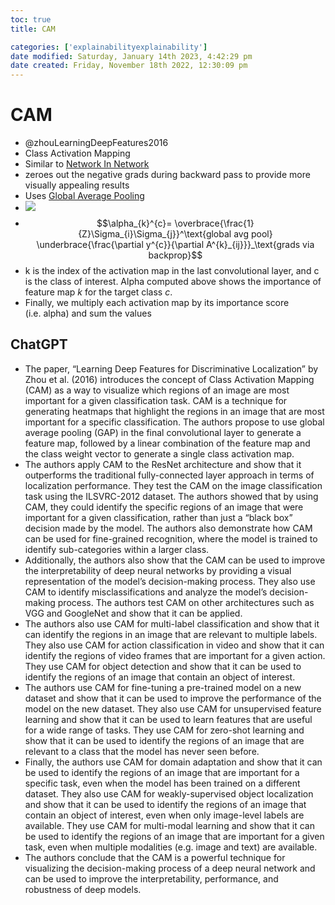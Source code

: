 ```yaml
---
toc: true
title: CAM

categories: ['explainabilityexplainability']
date modified: Saturday, January 14th 2023, 4:42:29 pm
date created: Friday, November 18th 2022, 12:30:09 pm
---
```


# CAM
- @zhouLearningDeepFeatures2016
- Class Activation Mapping
- Similar to [Network In Network](Network In Network.qmd)
- zeroes out the negative grads during backward pass to provide more visually appealing results
- Uses [Global Average Pooling](Global Average Pooling.qmd)
- ![](images/1!MFqz4qB107yEZUAPrigSEQ.png)
- $$\alpha_{k}^{c}= \overbrace{\frac{1}{Z}\Sigma_{i}\Sigma_{j}}^\text{global avg pool} \underbrace{\frac{\partial y^{c}}{\partial A^{k}_{ij}}}_\text{grads via backprop}$$
- k is the index of the activation map in the last convolutional layer, and c is the class of interest. Alpha computed above shows the importance of feature map _k_ for the target class _c_.
- Finally, we multiply each activation map by its importance score (i.e. alpha) and sum the values

## ChatGPT
- The paper, "Learning Deep Features for Discriminative Localization" by Zhou et al. (2016) introduces the concept of Class Activation Mapping (CAM) as a way to visualize which regions of an image are most important for a given classification task. CAM is a technique for generating heatmaps that highlight the regions in an image that are most important for a specific classification. The authors propose to use global average pooling (GAP) in the final convolutional layer to generate a feature map, followed by a linear combination of the feature map and the class weight vector to generate a single class activation map.
- The authors apply CAM to the ResNet architecture and show that it outperforms the traditional fully-connected layer approach in terms of localization performance. They test the CAM on the image classification task using the ILSVRC-2012 dataset. The authors showed that by using CAM, they could identify the specific regions of an image that were important for a given classification, rather than just a "black box" decision made by the model. The authors also demonstrate how CAM can be used for fine-grained recognition, where the model is trained to identify sub-categories within a larger class.
- Additionally, the authors also show that the CAM can be used to improve the interpretability of deep neural networks by providing a visual representation of the model's decision-making process. They also use CAM to identify misclassifications and analyze the model's decision-making process. The authors test CAM on other architectures such as VGG and GoogleNet and show that it can be applied.
- The authors also use CAM for multi-label classification and show that it can identify the regions in an image that are relevant to multiple labels. They also use CAM for action classification in video and show that it can identify the regions of video frames that are important for a given action. They use CAM for object detection and show that it can be used to identify the regions of an image that contain an object of interest.
- The authors use CAM for fine-tuning a pre-trained model on a new dataset and show that it can be used to improve the performance of the model on the new dataset. They also use CAM for unsupervised feature learning and show that it can be used to learn features that are useful for a wide range of tasks. They use CAM for zero-shot learning and show that it can be used to identify the regions of an image that are relevant to a class that the model has never seen before.
- Finally, the authors use CAM for domain adaptation and show that it can be used to identify the regions of an image that are important for a specific task, even when the model has been trained on a different dataset. They also use CAM for weakly-supervised object localization and show that it can be used to identify the regions of an image that contain an object of interest, even when only image-level labels are available. They use CAM for multi-modal learning and show that it can be used to identify the regions of an image that are important for a given task, even when multiple modalities (e.g. image and text) are available.
- The authors conclude that the CAM is a powerful technique for visualizing the decision-making process of a deep neural network and can be used to improve the interpretability, performance, and robustness of deep models.



